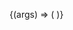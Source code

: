 

<Meta
  title="a-camera"
  component={Camera}
/>

<Canvas>
  <Story
    name="example"
    args={{
      far: 10000,
      fov: 80,
      lookControlsEnabled: true,
      near: 0.5,
      reverseMouseDrag: false,
      wasdControlsEnabled: true,
    }}
  >
    {(args) => (
      <Scene>
        <Box
          color="tomato"
          position={{ x: -1, y: 0.5, z: -3 }}
          rotation={{ x: 0, y: 45, z: 0 }}
        />
        <Camera {...args} />
      </Scene>
    )}
  </Story>
</Canvas>

